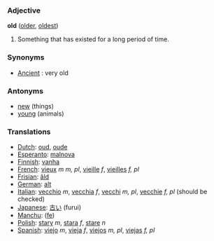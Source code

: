=== Adjective ===

'''old''' ([[older]], [[oldest]])

#Something that has existed for a long period of time.

===Synonyms===

*[[Ancient]] : very old

===Antonyms===

*[[new]] (things)
*[[young]] (animals)

=== Translations ===
*[[Dutch]]: [[oud]], [[oude]]
*[[Esperanto]]: [[malnova]]
*[[Finnish]]: [[vanha]]
*[[French]]: [[vieux]] ''m'' ''m, pl'', [[vieille]] ''f'', [[vieilles]] ''f, pl''
*[[Frisian]]: [[âld]]
*[[German]]: [[alt]]
*[[Italian]]: [[vecchio]] ''m'', [[vecchia]] ''f'', [[vecchi]] ''m, pl'', [[vecchie]] ''f, pl'' (should be checked)
*[[Japanese]]: [[古い]] (furui)
*[[Manchu]]: ([[fe]])
*[[Polish]]: [[stary]] ''m'', [[stara]] ''f'', [[stare]] ''n''
*[[Spanish]]: [[viejo]] ''m'', [[vieja]] ''f'', [[viejos]] ''m, pl'', [[viejas]] ''f, pl''
